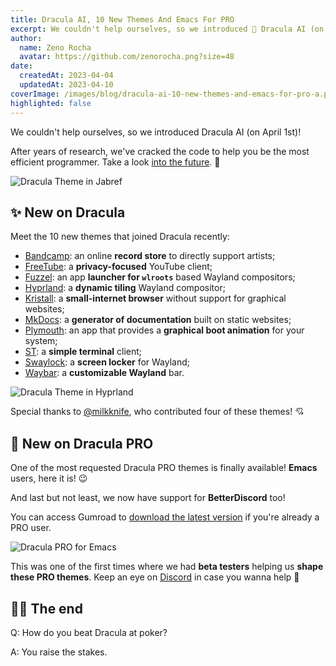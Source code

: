 ```yaml
---
title: Dracula AI, 10 New Themes And Emacs For PRO
excerpt: We couldn't help ourselves, so we introduced 🤖 Dracula AI (on April 1st)!
author:
  name: Zeno Rocha
  avatar: https://github.com/zenorocha.png?size=48
date:
  createdAt: 2023-04-04
  updatedAt: 2023-04-10
coverImage: /images/blog/dracula-ai-10-new-themes-and-emacs-for-pro-a.png
highlighted: false
---
```


We couldn't help ourselves, so we introduced Dracula AI (on April 1st)!

After years of research, we've cracked the code to help you be the most efficient programmer. Take a look [into the future](https://youtu.be/dQw4w9WgXcQ). 🤖

![Dracula Theme in Jabref](/images/blog/dracula-ai-10-new-themes-and-emacs-for-pro-a.png)

## ✨ New on Dracula

Meet the 10 new themes that joined Dracula recently:

- [Bandcamp](/bandcamp): an online **record store** to directly support artists;
- [FreeTube](/freetube): a **privacy-focused** YouTube client;
- [Fuzzel](/fuzzel): an app **launcher for `wlroots`** based Wayland compositors;
- [Hyprland](/hyprland): a **dynamic tiling** Wayland compositor;
- [Kristall](/kristall): a **small-internet browser** without support for graphical websites;
- [MkDocs](/mkdocs): a **generator of documentation** built on static websites;
- [Plymouth](/plymouth): an app that provides a **graphical boot animation** for your system;
- [ST](/st): a **simple terminal** client;
- [Swaylock](/swaylock): a **screen locker** for Wayland;
- [Waybar](/waybar): a **customizable Wayland** bar.

![Dracula Theme in Hyprland](/images/blog/dracula-ai-10-new-themes-and-emacs-for-pro-b.png)

Special thanks to [@milkknife](https://github.com/milkknife), who contributed four of these themes! 💘

## 🦇 New on Dracula PRO

One of the most requested Dracula PRO themes is finally available! **Emacs** users, here it is! 😉

And last but not least, we now have support for **BetterDiscord** too!

You can access Gumroad to [download the latest version](https://app.gumroad.com/library) if you're already a PRO user.

![Dracula PRO for Emacs](/images/logs/emacs-and-betterdiscord-a.png)

This was one of the first times where we had **beta testers** helping us **shape these PRO themes**. Keep an eye on [Discord](https://draculatheme.com/discord-invite) in case you wanna help 💖

## 👋🏻 The end

Q: How do you beat Dracula at poker?

A: You raise the stakes.
